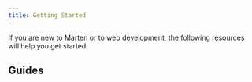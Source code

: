 ```yaml
---
title: Getting Started
---
```



If you are new to Marten or to web development, the following resources will help you get started.

## Guides

<div className="row category-index-row">
  <article key="installation" className="col col--6">
    <DocCard item={{type: "link", href: "./getting-started/installation", label: "Installation", docId: "getting-started/installation" }} />
  </article>
  <article key="tutorial" className="col col--6">
    <DocCard item={{type: "link", href: "./getting-started/tutorial", label: "Tutorial", docId: "getting-started/tutorial" }} />
  </article>
</div>
